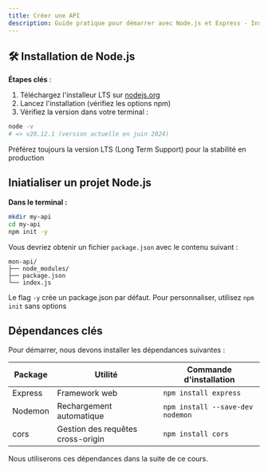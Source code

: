 ```yaml
---
title: Créer une API
description: Guide pratique pour démarrer avec Node.js et Express - Installation des dépendances, initialisation du projet, etc.
---
```


## 🛠️ Installation de Node.js

**Étapes clés** :
1. Téléchargez l'installeur LTS sur [nodejs.org](https://nodejs.org/)
2. Lancez l'installation (vérifiez les options npm)
3. Vérifiez la version dans votre terminal :
```bash
node -v
# => v20.12.1 (version actuelle en juin 2024)
```

<Callout type="info" title="💡 Astuce"> Préférez toujours la version LTS (Long Term Support) pour la stabilité en production </Callout>

## Iniatialiser un projet Node.js

**Dans le terminal :**
```bash
mkdir my-api
cd my-api
npm init -y
```

Vous devriez obtenir un fichier ```package.json``` avec le contenu suivant :

```
mon-api/
├── node_modules/
├── package.json
└── index.js
```

<Callout type="error" title="Attention"> Le flag `-y` crée un package.json par défaut. Pour personnaliser, utilisez `npm init` sans options </Callout>

## Dépendances clés

Pour démarrer, nous devons installer les dépendances suivantes :

| Package | Utilité | Commande d'installation |
| --- | --- | --- |
| Express | Framework web |  ```npm install express``` |
| Nodemon | Rechargement automatique |  ```npm install --save-dev nodemon``` |
| cors | Gestion des requêtes cross-origin |  ```npm install cors``` |


Nous utiliserons ces dépendances dans la suite de ce cours.

